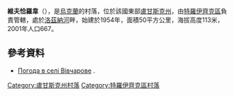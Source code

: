{{coord|49|50|43|N|38|36|51|E|scale:100000|display=title}}

'''維夫恰羅韋'''（{{lang-uk|Вівчарове}}），是[[烏克蘭|烏克蘭]]的村落，位於該國東部[[盧甘斯克州|盧甘斯克州]]，由[[特羅伊齊克區|特羅伊齊克區]]負責管轄，處於[[洛茲納河|洛茲納河]]畔，始建於1954年，面積50平方公里，海拔高度113米，2001年人口667。

==參考資料==
* [http://weather.in.ua/ua/lyganskaja/3865 Погода в селі Вівчарове] {{Wayback|url=http://weather.in.ua/ua/lyganskaja/3865 |date=20111220005349 }}.

{{DEFAULTSORT:Вівчарове}}
[[Category:盧甘斯克州村落|Category:盧甘斯克州村落]]
[[Category:特羅伊齊克區村落|Category:特羅伊齊克區村落]]


{{Luhansk-geo-stub}}